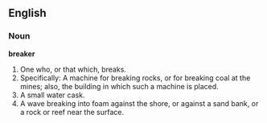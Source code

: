 ==English==

===Noun===

'''breaker'''

#One who, or that which, breaks.
#Specifically: A machine for breaking rocks, or for breaking coal at the mines; also, the building in which such a machine is placed.
#A small water cask.
#A wave breaking into foam against the shore, or against a sand bank, or a rock or reef near the surface.